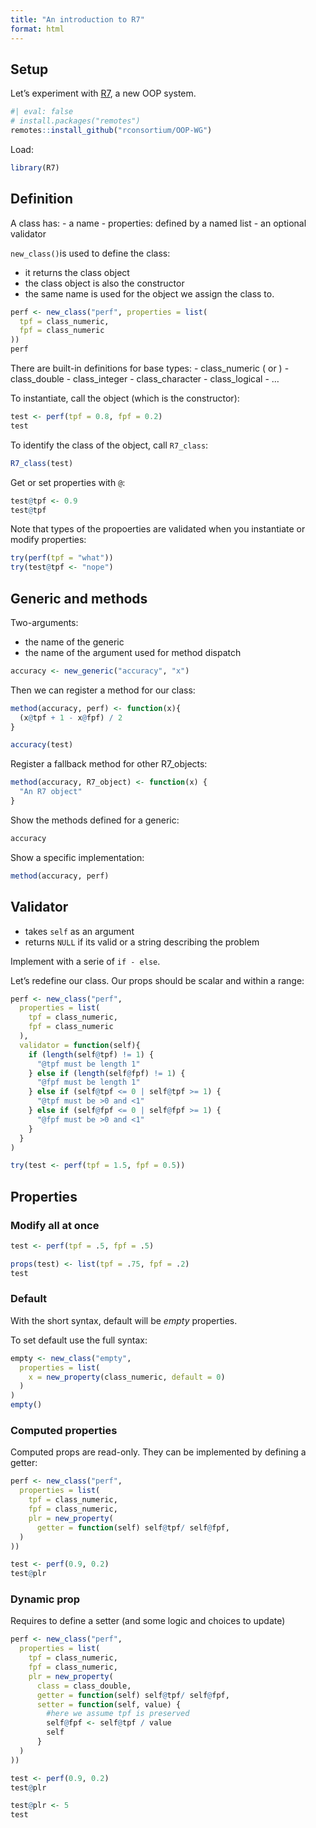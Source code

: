 ```yaml
---
title: "An introduction to R7"
format: html
---
```


## Setup

Let's experiment with [R7](https://rconsortium.github.io/OOP-WG/articles/R7.html), a new OOP system.

```r
#| eval: false 
# install.packages("remotes")
remotes::install_github("rconsortium/OOP-WG")
```

Load:

```r
library(R7)
```

## Definition

A class has:
- a name
- properties: defined by a named list
- an optional validator

`new_class()`is used to define the class:

- it returns the class object
- the class object is also the constructor
- the same name is used for the object we assign the class to.

```r
perf <- new_class("perf", properties = list(
  tpf = class_numeric,
  fpf = class_numeric
))
perf
```

There are built-in definitions for base types:
- class_numeric (<integer> or <double>)
- class_double
- class_integer
- class_character
- class_logical
- ...

To instantiate, call the object (which is the constructor):

```r
test <- perf(tpf = 0.8, fpf = 0.2)
test
```

To identify the class of the object, call `R7_class`:

```r
R7_class(test)
```

Get or set properties with `@`:

```r
test@tpf <- 0.9
test@tpf
```

Note that types of the propoerties are validated when you instantiate or modify properties:

```r
try(perf(tpf = "what"))
try(test@tpf <- "nope")
```

## Generic and methods

Two-arguments:

- the name of the generic
- the name of the argument used for method dispatch

```r
accuracy <- new_generic("accuracy", "x")
```

Then we can register a method for our class:

```r
method(accuracy, perf) <- function(x){
  (x@tpf + 1 - x@fpf) / 2
}
```

```r
accuracy(test)
```

Register a fallback method for other R7_objects:

```r
method(accuracy, R7_object) <- function(x) {
  "An R7 object"
}
```

Show the methods defined for a generic:

```r
accuracy
```

Show a specific implementation:

```r
method(accuracy, perf)
```

## Validator

- takes `self` as an argument
- returns `NULL` if its valid or a string describing the problem

Implement with a serie of `if - else`.

Let's redefine our class. Our props should be scalar and within a range:

```r
perf <- new_class("perf", 
  properties = list(
    tpf = class_numeric,
    fpf = class_numeric
  ),
  validator = function(self){
    if (length(self@tpf) != 1) {
      "@tpf must be length 1"
    } else if (length(self@fpf) != 1) {
      "@fpf must be length 1"
    } else if (self@tpf <= 0 | self@tpf >= 1) {
      "@tpf must be >0 and <1"
    } else if (self@fpf <= 0 | self@fpf >= 1) {
      "@fpf must be >0 and <1"
    }
  }
)
```

```r
try(test <- perf(tpf = 1.5, fpf = 0.5))
```


## Properties

### Modify all at once

```r
test <- perf(tpf = .5, fpf = .5)
```

```r
props(test) <- list(tpf = .75, fpf = .2)
test
```


### Default

With the short syntax, default will be *empty* properties.

To set default use the full syntax:

```r
empty <- new_class("empty", 
  properties = list(
    x = new_property(class_numeric, default = 0)
  )
)
empty()
```


### Computed properties

Computed props are read-only. They can be implemented by defining a getter:

```r
perf <- new_class("perf", 
  properties = list(
    tpf = class_numeric,
    fpf = class_numeric,
    plr = new_property(
      getter = function(self) self@tpf/ self@fpf,
  )
))
```

```r
test <- perf(0.9, 0.2)
test@plr
```

### Dynamic prop

Requires to define a setter (and some logic and choices to update)

```r
perf <- new_class("perf", 
  properties = list(
    tpf = class_numeric,
    fpf = class_numeric,
    plr = new_property(
      class = class_double,
      getter = function(self) self@tpf/ self@fpf,
      setter = function(self, value) {
        #here we assume tpf is preserved
        self@fpf <- self@tpf / value
        self
      }
  )
))
```

```r
test <- perf(0.9, 0.2)
test@plr
```

```r
test@plr <- 5
test
```
